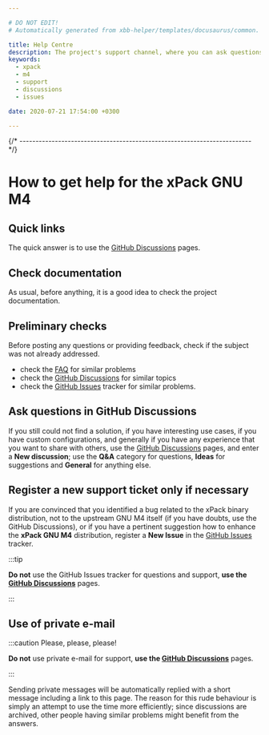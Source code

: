 ```yaml
---

# DO NOT EDIT!
# Automatically generated from xbb-helper/templates/docusaurus/common.

title: Help Centre
description: The project's support channel, where you can ask questions, start discussions, and report issues.
keywords:
  - xpack
  - m4
  - support
  - discussions
  - issues

date: 2020-07-21 17:54:00 +0300

---
```



{/* ------------------------------------------------------------------------ */}

# How to get help for the xPack GNU M4

## Quick links

The quick answer is to use the
[GitHub Discussions](https://github.com/xpack-dev-tools/m4-xpack/discussions/) pages.

## Check documentation

As usual, before anything, it is a good idea to check the project
documentation.

<Documentation/>

## Preliminary checks

Before posting any questions or providing feedback,
check if the subject was not already addressed.

- check the [FAQ](/docs/faq/)
for similar problems
- check the [GitHub Discussions](https://github.com/xpack-dev-tools/m4-xpack/discussions/) for
similar topics
- check the
[GitHub Issues](https://github.com/xpack-dev-tools/m4-xpack/issues/)
tracker for similar problems.

## Ask questions in GitHub Discussions

If you still could not find a solution, if you have interesting use
cases, if you have custom configurations, and generally if you have
any experience that you want to share with others, use the
[GitHub Discussions](https://github.com/xpack-dev-tools/m4-xpack/discussions/) pages,
and enter a **New discussion**; use the **Q&A** category for questions, **Ideas** for suggestions and **General** for anything else.

## Register a new support ticket only if necessary

If you are convinced that you identified a bug related to the xPack binary
distribution, not to the upstream GNU M4 itself
(if you have doubts, use the GitHub Discussions),
or if you have a pertinent suggestion how to enhance the **xPack GNU M4**
distribution, register a **New Issue** in the
[GitHub Issues](https://github.com/xpack-dev-tools/m4-xpack/issues/)
tracker.

:::tip

**Do not** use the GitHub Issues tracker
for questions and support, **use the
[GitHub Discussions](https://github.com/xpack-dev-tools/m4-xpack/discussions/)** pages.

:::

## Use of private e-mail

:::caution Please, please, please!

**Do not** use
private e-mail for support, **use the
[GitHub Discussions](https://github.com/xpack-dev-tools/m4-xpack/discussions/)** pages.

:::

Sending private messages will be automatically replied with
a short message including a link to this page.
The reason for this rude behaviour is simply an attempt to use
the time more efficiently; since discussions are archived, other people
having similar problems might benefit from the answers.

